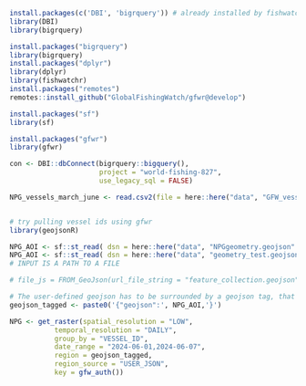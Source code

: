 
```r
install.packages(c('DBI', 'bigrquery')) # already installed by fishwatchr
library(DBI)
library(bigrquery)

install.packages("bigrquery")
library(bigrquery)
install.packages("dplyr")
library(dplyr)
library(fishwatchr)
install.packages("remotes")
remotes::install_github("GlobalFishingWatch/gfwr@develop")

install.packages("sf")
library(sf)

install.packages("gfwr")
library(gfwr)

con <- DBI::dbConnect(bigrquery::bigquery(), 
                      project = "world-fishing-827", 
                      use_legacy_sql = FALSE)

```


```r
NPG_vessels_march_june <- read.csv2(file = here::here("data", "GFW_vesselpresence_mar1-june6.csv"), sep = ",",)


# try pulling vessel ids using gfwr
library(geojsonR)

NPG_AOI <- sf::st_read( dsn = here::here("data", "NPGgeometry.geojson" ))
NPG_AOI <- sf::st_read( dsn = here::here("data", "geometry_test.geojson" ))
# INPUT IS A PATH TO A FILE

# file_js = FROM_GeoJson(url_file_string = "feature_collection.geojson")

# The user-defined geojson has to be surrounded by a geojson tag, that can be created using a simple paste:
geojson_tagged <- paste0('{"geojson":', NPG_AOI,'}')

NPG <- get_raster(spatial_resolution = "LOW",
           temporal_resolution = "DAILY",
           group_by = "VESSEL_ID",
           date_range = "2024-06-01,2024-06-07",
           region = geojson_tagged,
           region_source = "USER_JSON",
           key = gfw_auth())
```

